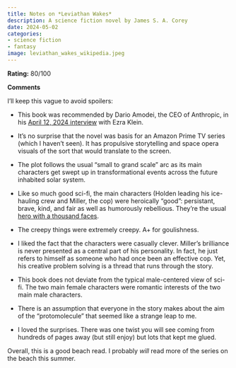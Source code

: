 ```yaml
---
title: Notes on *Leviathan Wakes*
description: A science fiction novel by James S. A. Corey
date: 2024-05-02
categories:
- science fiction
- fantasy
image: leviathan_wakes_wikipedia.jpeg
---
```


**Rating:** 80/100

**Comments**

I'll keep this vague to avoid spoilers:

- This book was recommended by Dario Amodei, the CEO of Anthropic, in his [April 12, 2024 interview](https://www.nytimes.com/2024/04/12/opinion/ezra-klein-podcast-dario-amodei.html) with Ezra Klein.

- It's no surprise that the novel was basis for an Amazon Prime TV series (which I haven't seen). It has propulsive storytelling and space opera visuals of the sort that would translate to the screen.

- The plot follows the usual "small to grand scale" arc as its main characters get swept up in transformational events across the future inhabited solar system. 

- Like so much good sci-fi, the main characters (Holden leading his ice-hauling crew and Miller, the cop) were heroically "good": persistant, brave, kind, and fair as well as humorously rebellious. They're the usual [hero with a thousand faces](https://en.wikipedia.org/wiki/The_Hero_with_a_Thousand_Faces).

- The creepy things were extremely creepy. A+ for goulishness. 

- I liked the fact that the characters were casually clever. Miller's brilliance is never presented as a central part of his personality. In fact, he just refers to himself as someone who had once been an effective cop. Yet, his creative problem solving is a thread that runs through the story.

- This book does not deviate from the typical male-centered view of sci-fi. The two main female characters were romantic interests of the two main male characters. 

- There is an assumption that everyone in the story makes about the aim of the "protomolecule" that seemed like a strange leap to me.

- I loved the surprises. There was one twist you will see coming from hundreds of pages away (but still enjoy) but lots that kept me glued.

Overall, this is a good beach read. I probably *will* read more of the series on the beach this summer.